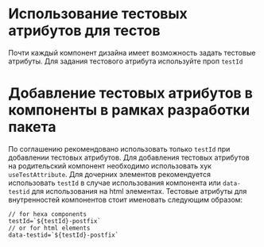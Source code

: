 
<Meta title="Docs/Работа с тестовыми атрибутами (testId, klId, useTestAttribute)" />

# Использование тестовых атрибутов для тестов

Почти каждый компонент дизайна имеет возможность задать тестовые атрибуты.
Для задания тестового атрибута используйте проп `testId`

# Добавление тестовых атрибутов в компоненты в рамках разработки пакета

По соглашению рекомендовано использовать только `testId` при добавлении тестовых атрибутов. Для добавления тестовых атрибутов на родительский компонент необходимо использовать хук `useTestAttribute`.
Для дочерних элементов рекомендуется использовать `testId` в случае использования компонента или `data-testid` для использования на html элементах.
Тестовые атрибуты для внутренностей компонентов стоит именовать следующим образом:
```
// for hexa components
testId=`${testId}-postfix`
// or for html elements
data-testid=`${testId}-postfix`
```
